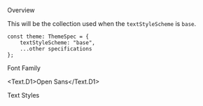 
<Meta title="General/Text/Base Style" />

<Title>Base Style</Title>

<Secondary>Overview</Secondary>

This will be the collection used when the `textStyleScheme` is `base`.

```tsx
const theme: ThemeSpec = {
    textStyleScheme: "base",
    ...other specifications
};
```

<Secondary>Font Family</Secondary>

<Text.D1>Open Sans</Text.D1>
<FontDisplay />

<Secondary>Text Styles</Secondary>
<FontSizeDisplay textStyles={BaseTextStyleSet} />
